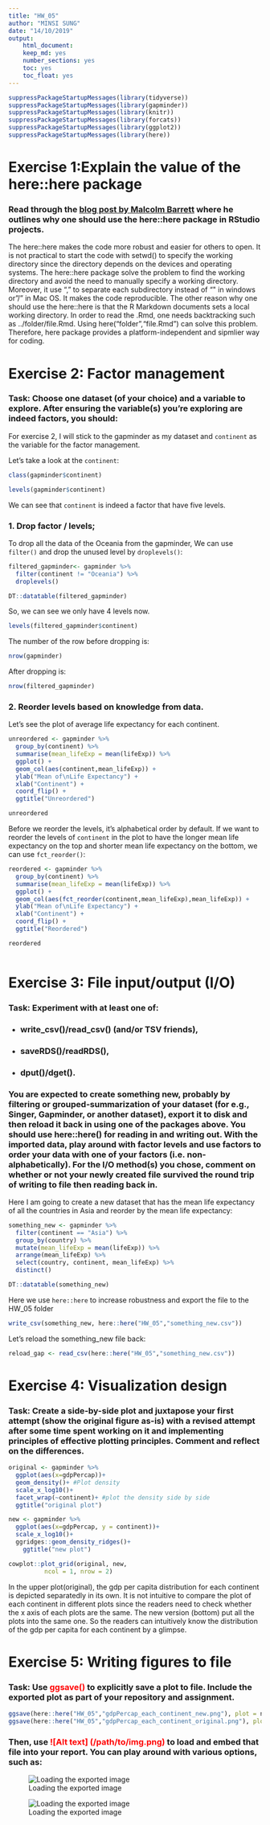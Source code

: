```yaml
---
title: "HW_05"
author: "MINSI SUNG"
date: "14/10/2019"
output:
    html_document:
    keep_md: yes
    number_sections: yes
    toc: yes
    toc_float: yes
---
```


```r
suppressPackageStartupMessages(library(tidyverse)) 
suppressPackageStartupMessages(library(gapminder))
suppressPackageStartupMessages(library(knitr))
suppressPackageStartupMessages(library(forcats))
suppressPackageStartupMessages(library(ggplot2))
suppressPackageStartupMessages(library(here))
```


# Exercise 1:Explain the value of the here::here package

### Read through the [blog post by Malcolm Barrett](https://malco.io/2018/11/05/why-should-i-use-the-here-package-when-i-m-already-using-projects/) where he outlines why one should use the here::here package in RStudio projects.

The here::here makes the code more robust and easier for others to open. It is not practical to start the code with setwd() to specify the working directory since the directory depends on the devices and operating systems. The here::here package solve the problem to find the working directory and avoid the need to manually specify a working directory. 
Moreover, it use ", " to separate each subdirectory instead of "\" in windows or "/" in Mac OS. It makes the code reproducible.
The other reason why one should use the here::here is that the R Markdown documents sets a local working directory. In order to read the .Rmd, one needs backtracking such as ../folder/file.Rmd. Using here("folder","file.Rmd") can solve this problem.
Therefore, here package provides a platform-independent and sipmlier way for coding.


# Exercise 2: Factor management

### Task: Choose **one** dataset (of your choice) and a variable to explore. After ensuring the variable(s) you’re exploring are indeed factors, you should:

For exercise 2, I will stick to the gapminder as my dataset and `continent` as the variable for the factor management.

Let's take a look at the `continent`:

```r
class(gapminder$continent)
```

```r
levels(gapminder$continent)
```
We can see that `continent` is indeed a factor that have five levels.

### 1. Drop factor / levels;

To drop all the data of the Oceania from the gapminder, We can use `filter()` and drop the unused level by `droplevels()`:

```r
filtered_gapminder<- gapminder %>% 
  filter(continent != "Oceania") %>% 
  droplevels()

DT::datatable(filtered_gapminder)
```


So, we can see we only have 4 levels now.
```r
levels(filtered_gapminder$continent)
```

The number of the row before dropping is:
```r
nrow(gapminder)
```
After dropping is:
```r
nrow(filtered_gapminder)
```

### 2. Reorder levels based on knowledge from data.

Let's see the plot of average life expectancy for each continent.
```r
unreordered <- gapminder %>%
  group_by(continent) %>%
  summarise(mean_lifeExp = mean(lifeExp)) %>%
  ggplot() +
  geom_col(aes(continent,mean_lifeExp)) +
  ylab("Mean of\nLife Expectancy") +
  xlab("Continent") +
  coord_flip() +
  ggtitle("Unreordered")

unreordered 
```

Before we reorder the levels, it's alphabetical order by default. If we want to reorder the levels of `continent` in the plot to have the longer mean life expectancy on the top and shorter mean life expectancy on the bottom, we can use `fct_reorder()`:

```r
reordered <- gapminder %>%
  group_by(continent) %>%
  summarise(mean_lifeExp = mean(lifeExp)) %>%
  ggplot() +
  geom_col(aes(fct_reorder(continent,mean_lifeExp),mean_lifeExp)) +
  ylab("Mean of\nLife Expectancy") +
  xlab("Continent") +
  coord_flip() +
  ggtitle("Reordered")

reordered
```



```r


```




# Exercise 3: File input/output (I/O)

### Task: Experiment with at least one of:
* ###  write_csv()/read_csv() (and/or TSV friends),
* ### saveRDS()/readRDS(),
* ### dput()/dget().

### You are expected to create something new, probably by filtering or grouped-summarization of your dataset (for e.g., Singer, Gapminder, or another dataset), export it to disk and then reload it back in using one of the packages above. You should use here::here() for reading in and writing out. With the imported data, play around with factor levels and use factors to order your data with one of your factors (i.e. non-alphabetically). For the I/O method(s) you chose, comment on whether or not your newly created file survived the round trip of writing to file then reading back in.

Here I am going to create a new dataset that has the mean life expectancy of all the countries in Asia and reorder by the mean life expectancy:
```r
something_new <- gapminder %>%
  filter(continent == "Asia") %>%
  group_by(country) %>%
  mutate(mean_lifeExp = mean(lifeExp)) %>%
  arrange(mean_lifeExp) %>% 
  select(country, continent, mean_lifeExp) %>%
  distinct()

DT::datatable(something_new)
```

Here we use `here::here` to increase robustness and export the file to the HW_05 folder

```r
write_csv(something_new, here::here("HW_05","something_new.csv"))
```

Let's reload the something_new file back:

```r
reload_gap <- read_csv(here::here("HW_05","something_new.csv"))
```


# Exercise 4: Visualization design
###  Task: Create a side-by-side plot and juxtapose your first attempt (show the original figure as-is) with a revised attempt after some time spent working on it and implementing principles of effective plotting principles. Comment and reflect on the differences.


```r
original <- gapminder %>% 
  ggplot(aes(x=gdpPercap))+ 
  geom_density()+ #Plot density
  scale_x_log10()+
  facet_wrap(~continent)+ #plot the density side by side
  ggtitle("original plot")

new <- gapminder %>% 
  ggplot(aes(x=gdpPercap, y = continent))+ 
  scale_x_log10()+
  ggridges::geom_density_ridges()+
    ggtitle("new plot")

cowplot::plot_grid(original, new, 
          ncol = 1, nrow = 2)
```

In the upper plot(original), the gdp per capita distribution for each continent is depicted separatedly in its own. It is not intuitive to compare the plot of each continent in different plots since the readers need to check whether the x axis of each plots are the same. The new version (bottom) put all the plots into the same one. So the readers can intuitively know the distribution of the gdp per capita for each continent by a glimpse.



# Exercise 5: Writing figures to file
### Task: Use <span style="color:red">ggsave()</span> to explicitly save a plot to file. Include the exported plot as part of your repository and assignment.


```r
ggsave(here::here("HW_05","gdpPercap_each_continent_new.png"), plot = new, width = 4, height = 4, scale = 1)
ggsave(here::here("HW_05","gdpPercap_each_continent_original.png"), plot = original, width = 4, height = 4, scale = 1)
```

### Then, use <span style="color:red">![Alt text] (/path/to/img.png) </span> to load and embed that file into your report. You can play around with various options, such as:


![Loading the exported image](gdpPercap_each_continent_original.png)

![Loading the exported image](gdpPercap_each_continent_new.png)
